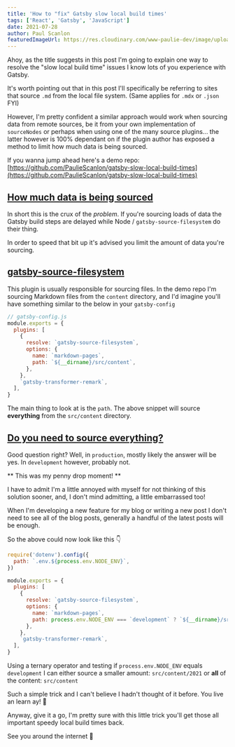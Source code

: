 ```yaml
---
title: 'How to "fix" Gatsby slow local build times'
tags: ['React', 'Gatsby', 'JavaScript']
date: 2021-07-28
author: Paul Scanlon
featuredImageUrl: https://res.cloudinary.com/www-paulie-dev/image/upload/v1627493326/paulie.dev/2021/07/gatsby-slow-build-times_hhpv0f.jpg
---
```


Ahoy, as the title suggests in this post I'm going to explain one way to resolve the "slow local build time" issues I
know lots of you experience with Gatsby.

It's worth pointing out that in this post I'll specifically be referring to sites that source `.md` from the local file
system. (Same applies for `.mdx` or `.json` FYI)

However, I'm pretty confident a similar approach would work when sourcing data from remote sources, be it from your own
implementation of `sourceNodes` or perhaps when using one of the many source plugins... the latter however is 100%
dependant on if the plugin author has exposed a method to limit how much data is being sourced.

If you wanna jump ahead here's a demo repo:
[https://github.com/PaulieScanlon/gatsby-slow-local-build-times](https://github.com/PaulieScanlon/gatsby-slow-local-build-times)

## [How much data is being sourced](#how-much-data-is-being-sourced)

In short this is the crux of the _problem_. If you're sourcing loads of data the Gatsby build steps are delayed while
Node / `gatsby-source-filesystem` do their thing.

In order to speed that bit up it's advised you limit the amount of data you're sourcing.

## [gatsby-source-filesystem](#gatsby-source-filesystem)

This plugin is usually responsible for sourcing files. In the demo repo I'm sourcing Markdown files from the `content`
directory, and I'd imagine you'll have something similar to the below in your `gatsby-config`

```javascript
// gatsby-config.js
module.exports = {
  plugins: [
    {
      resolve: `gatsby-source-filesystem`,
      options: {
        name: `markdown-pages`,
        path: `${__dirname}/src/content`,
      },
    },
    `gatsby-transformer-remark`,
  ],
}
```

The main thing to look at is the `path`. The above snippet will source **everything** from the `src/content` directory.

## [Do you need to source everything?](#do-you-need-to-source-everything)

Good question right? Well, in `production`, mostly likely the answer will be yes. In `development` however, probably
not.

** This was my penny drop moment! **

I have to admit I'm a little annoyed with myself for not thinking of this solution sooner, and, I don't mind admitting,
a little embarrassed too!

When I'm developing a new feature for my blog or writing a new post I don't need to see all of the blog posts, generally
a handful of the latest posts will be enough.

So the above could now look like this 👇

```javascript
require('dotenv').config({
  path: `.env.${process.env.NODE_ENV}`,
})

module.exports = {
  plugins: [
    {
      resolve: `gatsby-source-filesystem`,
      options: {
        name: `markdown-pages`,
        path: process.env.NODE_ENV === `development` ? `${__dirname}/src/content/2021` : `${__dirname}/src/content`,
      },
    },
    `gatsby-transformer-remark`,
  ],
}
```

Using a ternary operator and testing if `process.env.NODE_ENV` equals `development` I can either source a smaller
amount: `src/content/2021` or **all** of the content: `src/content`

Such a simple trick and I can't believe I hadn't thought of it before. You live an learn ay! 🤦

Anyway, give it a go, I'm pretty sure with this little trick you'll get those all important speedy local build times
back.

See you around the internet 🕺
